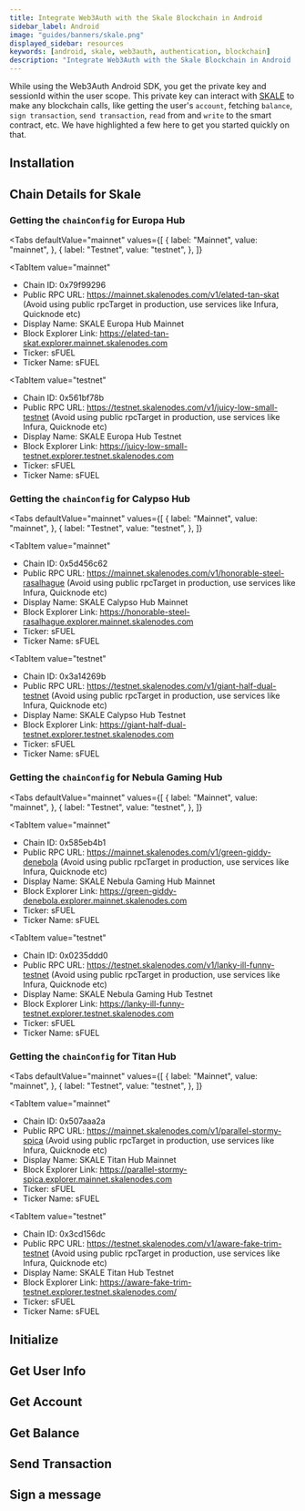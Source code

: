 ```yaml
---
title: Integrate Web3Auth with the Skale Blockchain in Android
sidebar_label: Android
image: "guides/banners/skale.png"
displayed_sidebar: resources
keywords: [android, skale, web3auth, authentication, blockchain]
description: "Integrate Web3Auth with the Skale Blockchain in Android | Documentation - Web3Auth"
---
```



<SEO
  title="Integrate Web3Auth with the Skale Blockchain in Android"
  description="Integrate Web3Auth with the Skale Blockchain in Android | Documentation - Web3Auth"
  image="https://web3auth.io/docs/guides/banners/skale.png"
  slug="/connect-blockchain/evm/skale/android"
/>

While using the Web3Auth Android SDK, you get the private key and sessionId within the user scope. This private key can interact with
[SKALE](https://skale.space/) to make any blockchain calls, like getting the user's `account`, fetching `balance`, `sign transaction`,
`send transaction`, `read` from and `write` to the smart contract, etc. We have highlighted a few here to get you started quickly on that.

## Installation

<InstallationSnippet />

## Chain Details for Skale

### Getting the `chainConfig` for Europa Hub

<Tabs
 defaultValue="mainnet"
  values={[
    { label: "Mainnet", value: "mainnet", },
    { label: "Testnet", value: "testnet", },
  ]}
>
<TabItem
  value="mainnet"
>

- Chain ID: 0x79f99296
- Public RPC URL: https://mainnet.skalenodes.com/v1/elated-tan-skat (Avoid using public rpcTarget in production, use services like Infura, Quicknode
  etc)
- Display Name: SKALE Europa Hub Mainnet
- Block Explorer Link: https://elated-tan-skat.explorer.mainnet.skalenodes.com
- Ticker: sFUEL
- Ticker Name: sFUEL

</TabItem>

<TabItem
  value="testnet"
>

- Chain ID: 0x561bf78b
- Public RPC URL: https://testnet.skalenodes.com/v1/juicy-low-small-testnet (Avoid using public rpcTarget in production, use services like Infura,
  Quicknode etc)
- Display Name: SKALE Europa Hub Testnet
- Block Explorer Link: https://juicy-low-small-testnet.explorer.testnet.skalenodes.com
- Ticker: sFUEL
- Ticker Name: sFUEL

</TabItem>
</Tabs>

### Getting the `chainConfig` for Calypso Hub

<Tabs
 defaultValue="mainnet"
  values={[
    { label: "Mainnet", value: "mainnet", },
    { label: "Testnet", value: "testnet", },
  ]}
>
<TabItem
  value="mainnet"
>

- Chain ID: 0x5d456c62
- Public RPC URL: https://mainnet.skalenodes.com/v1/honorable-steel-rasalhague (Avoid using public rpcTarget in production, use services like Infura,
  Quicknode etc)
- Display Name: SKALE Calypso Hub Mainnet
- Block Explorer Link: https://honorable-steel-rasalhague.explorer.mainnet.skalenodes.com
- Ticker: sFUEL
- Ticker Name: sFUEL

</TabItem>

<TabItem
  value="testnet"
>

- Chain ID: 0x3a14269b
- Public RPC URL: https://testnet.skalenodes.com/v1/giant-half-dual-testnet (Avoid using public rpcTarget in production, use services like Infura,
  Quicknode etc)
- Display Name: SKALE Calypso Hub Testnet
- Block Explorer Link: https://giant-half-dual-testnet.explorer.testnet.skalenodes.com
- Ticker: sFUEL
- Ticker Name: sFUEL

</TabItem>
</Tabs>

### Getting the `chainConfig` for Nebula Gaming Hub

<Tabs
 defaultValue="mainnet"
  values={[
    { label: "Mainnet", value: "mainnet", },
    { label: "Testnet", value: "testnet", },
  ]}
>
<TabItem
  value="mainnet"
>

- Chain ID: 0x585eb4b1
- Public RPC URL: https://mainnet.skalenodes.com/v1/green-giddy-denebola (Avoid using public rpcTarget in production, use services like Infura,
  Quicknode etc)
- Display Name: SKALE Nebula Gaming Hub Mainnet
- Block Explorer Link: https://green-giddy-denebola.explorer.mainnet.skalenodes.com
- Ticker: sFUEL
- Ticker Name: sFUEL

</TabItem>

<TabItem
  value="testnet"
>

- Chain ID: 0x0235ddd0
- Public RPC URL: https://testnet.skalenodes.com/v1/lanky-ill-funny-testnet (Avoid using public rpcTarget in production, use services like Infura,
  Quicknode etc)
- Display Name: SKALE Nebula Gaming Hub Testnet
- Block Explorer Link: https://lanky-ill-funny-testnet.explorer.testnet.skalenodes.com
- Ticker: sFUEL
- Ticker Name: sFUEL

</TabItem>
</Tabs>

### Getting the `chainConfig` for Titan Hub

<Tabs
 defaultValue="mainnet"
  values={[
    { label: "Mainnet", value: "mainnet", },
    { label: "Testnet", value: "testnet", },
  ]}
>
<TabItem
  value="mainnet"
>

- Chain ID: 0x507aaa2a
- Public RPC URL: https://mainnet.skalenodes.com/v1/parallel-stormy-spica (Avoid using public rpcTarget in production, use services like Infura,
  Quicknode etc)
- Display Name: SKALE Titan Hub Mainnet
- Block Explorer Link: https://parallel-stormy-spica.explorer.mainnet.skalenodes.com
- Ticker: sFUEL
- Ticker Name: sFUEL

</TabItem>

<TabItem
  value="testnet"
>

- Chain ID: 0x3cd156dc
- Public RPC URL: https://testnet.skalenodes.com/v1/aware-fake-trim-testnet (Avoid using public rpcTarget in production, use services like Infura,
  Quicknode etc)
- Display Name: SKALE Titan Hub Testnet
- Block Explorer Link: https://aware-fake-trim-testnet.explorer.testnet.skalenodes.com/
- Ticker: sFUEL
- Ticker Name: sFUEL

</TabItem>
</Tabs>

## Initialize

<InitialisationSnippet />

## Get User Info

<UserInfoSnippet />

## Get Account

<GetAccountSnippet />

## Get Balance

<GetBalanceSnippet />

## Send Transaction

<SendTransactionSnippet />

## Sign a message

<SignMessageSnippet />
